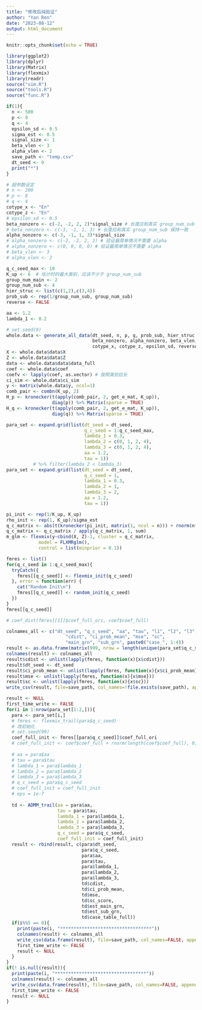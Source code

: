 ```yaml
---
title: "修改后纯验证"
author: "Yan Ren"
date: "2023-08-12"
output: html_document
---
```


```r
knitr::opts_chunk$set(echo = TRUE)
```

```r
library(ggplot2)
library(dplyr)
library(Matrix)
library(flexmix)
library(readr)
source("sim.R")
source("tools.R")
source("func.R")
```

```r
if(1){
  n <- 500
  p <- 8
  q <- 4
  epsilon_sd <- 0.5
  sigma_est <- 0.5
  signal_size <- 1
  beta_vlen <- 3
  alpha_vlen <- 2
  save_path <- "temp.csv"
  dt_seed <- 9
  print("*")
}
```


```r
# 超参数设定
# n <- 200
# p <- 8
# q <- 4
cotype_x <- "En"
cotype_z <- "En"
# epsilon_sd <- 0.5
beta_nonzero <- c(-2, -2, 2, 2)*signal_size # 长度应和真实 group_num_sub 保持一致
# beta_nonzero <- c(-3, -1, 1, 3) # 长度应和真实 group_num_sub 保持一致
alpha_nonzero <- c(-3, -1, 1, 3)*signal_size
# alpha_nonzero <- c(-2, -2, 2, 2) # 验证最简单情况不需要 alpha
# alpha_nonzero <- c(0, 0, 0, 0) # 验证最简单情况不需要 alpha
# beta_vlen <- 3
# alpha_vlen <- 2

q_c_seed_max <- 10
K_up <- 6  # 估计时的最大类别，应该不少于 group_num_sub
group_num_main <- 2                    
group_num_sub <- 4    
hier_struc <- list(c(1,2),c(3,4))
prob_sub <- rep(1/group_num_sub, group_num_sub)  
reverse <- FALSE

aa <- 1.2
lambda_1 <- 0.2
```


```r
# set.seed(9)
whole.data <- generate_all_data(dt_seed, n, p, q, prob_sub, hier_struc, 
                                beta_nonzero, alpha_nonzero, beta_vlen, alpha_vlen, 
                                cotype_x, cotype_z, epsilon_sd, reverse)
X <- whole.data$data$X
Z <- whole.data$data$Z
data <- whole.data$data$data_full
coef <- whole.data$coef
coefv <- lapply(coef, as.vector) # 按照类别拉长
ci_sim <- whole.data$ci_sim
y <- matrix(whole.data$y, ncol=1)
comb_pair <- combn(K_up, 2)
H_p <- kronecker(t(apply(comb_pair, 2, get_e_mat, K_up)),
                 diag(p)) %>% Matrix(sparse = TRUE)
H_q <- kronecker(t(apply(comb_pair, 2, get_e_mat, K_up)),
                 diag(q)) %>% Matrix(sparse = TRUE)
```


```r
para_set <- expand.grid(list(dt_seed = dt_seed,
                             q_c_seed = 1:q_c_seed_max,
                             lambda_1 = 0.3,
                             lambda_2 = c(0, 1, 2, 4),
                             lambda_3 = c(0, 1, 2, 4),
                             aa = 1.2,
                             tau = 1)) 
          # %>% filter(lambda_2 < lambda_3)
para_set <- expand.grid(list(dt_seed = dt_seed,
                             q_c_seed = 1,
                             lambda_1 = 0.3,
                             lambda_2 = 1,
                             lambda_3 = 2,
                             aa = 1.2,
                             tau = 1)) 
```

```r
pi_init <- rep(1/K_up, K_up)
rho_init <- rep(1, K_up)/sigma_est
q_c_matrix <- abs(t(kronecker(pi_init, matrix(1, ncol = n))) + rnorm(n*K_up, mean = 0, sd = .1))
q_c_matrix <- q_c_matrix / apply(q_c_matrix, 1, sum)
m_glm <- flexmix(y~cbind(X, Z)-1, cluster = q_c_matrix,
            model = FLXMRglm(),
            control = list(minprior = 0.1))
```


```r
fmres <- list()
for(q_c_seed in 1:q_c_seed_max){
  tryCatch({
    fmres[[q_c_seed]] <- flexmix_init(q_c_seed)
  }, error = function(err) {
    cat("Random Init\n")
    fmres[[q_c_seed]] <- random_init(q_c_seed)
  })
}
fmres[[q_c_seed]]
```
```r
# coef_dist(fmres[[1]]$coef_full_ori, coef$coef_full)

colnames_all <- c("dt_seed", "q_c_seed", "aa", "tau", "l1", "l2", "l3",
                      "cdist", "ci_prob_mean", "mse", "sc", 
                      "main_grn", "sub_grn", paste0("case_", 1:4))
result <- as.data.frame(matrix(999, nrow = length(unique(para_set$q_c_seed)), ncol = 17))
colnames(result) <- colnames_all
result$cdist <- unlist(lapply(fmres, function(x){x$cdist}))
result$dt_seed <- dt_seed
result$ci_prob_mean <- unlist(lapply(fmres, function(x){x$ci_prob_mean}))
result$mse <- unlist(lapply(fmres, function(x){x$mse}))
result$sc <- unlist(lapply(fmres, function(x){x$sc}))
write_csv(result, file=save_path, col_names=!file.exists(save_path), append=TRUE)

result <- NULL
first_time_write <- FALSE
for(i in 1:nrow(para_set[1:2,])){
  para <- para_set[i,]
  # fmres <- flexmix_trail(para$q_c_seed)
  # 改初始化
  # set.seed(99)
  coef_full_init <- fmres[[para$q_c_seed]]$coef_full_ori
  # coef_full_init <- coef$coef_full + rnorm(length(coef$coef_full), 0, 0.5)
  
  # aa = para$aa
  # tau = para$tau
  # lambda_1 = para$lambda_1
  # lambda_2 = para$lambda_2
  # lambda_3 = para$lambda_3
  # q_c_seed = para$q_c_seed
  # coef_full_init = coef_full_init
  # eps = 1e-7
  
  td <- ADMM_trail(aa = para$aa,
                   tau = para$tau,
                   lambda_1 = para$lambda_1,
                   lambda_2 = para$lambda_2,
                   lambda_3 = para$lambda_3,
                   q_c_seed = para$q_c_seed,
                   coef_full_init = coef_full_init)
  result <- rbind(result, c(para$dt_seed,
                            para$q_c_seed,
                            para$aa,
                            para$tau,
                            para$lambda_1,
                            para$lambda_2,
                            para$lambda_3,
                            td$cdist,
                            td$ci_prob_mean,
                            td$mse,
                            td$sc_score,
                            td$est_main_grn,
                            td$est_sub_grn,
                            td$case_table_full))
  if(i%%5 == 0){
    print(paste(i, "**********************************"))
    colnames(result) <- colnames_all
    write_csv(data.frame(result), file=save_path, col_names=FALSE, append=TRUE)
    first_time_write <- FALSE
    result <- NULL
  }
}
if(! is.null(result)){
  print(paste(i, "**********************************"))
  colnames(result) <- colnames_all
  write_csv(data.frame(result), file=save_path, col_names=FALSE, append=TRUE)
  first_time_write <- FALSE
  result <- NULL
}

```

```r

```


